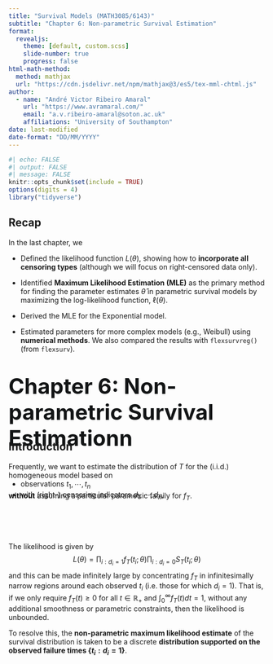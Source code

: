 ```yaml
---
title: "Survival Models (MATH3085/6143)"
subtitle: "Chapter 6: Non-parametric Survival Estimation"
format:
  revealjs: 
    theme: [default, custom.scss]
    slide-number: true
    progress: false
html-math-method:
  method: mathjax
  url: "https://cdn.jsdelivr.net/npm/mathjax@3/es5/tex-mml-chtml.js"
author:
  - name: "André Victor Ribeiro Amaral"
    url: "https://www.avramaral.com/"  
    email: "a.v.ribeiro-amaral@soton.ac.uk"
    affiliations: "University of Southampton"
date: last-modified
date-format: "DD/MM/YYYY"
---
```


```r
#| echo: FALSE
#| output: FALSE
#| message: FALSE
knitr::opts_chunk$set(include = TRUE)
options(digits = 4)
library("tidyverse")
```

## Recap

:::{.justify}

In the last chapter, we

- Defined the likelihood function $L(\theta)$, showing how to [**incorporate all censoring types**]{.alert} (although we will focus on right-censored data only).

- Identified [**Maximum Likelihood Estimation (MLE)**]{.alert} as the primary method for finding the parameter estimates $\hat{\theta}$ in parametric survival models by maximizing the log-likelihood function, $\ell(\theta)$.

- Derived the MLE for the Exponential model.

- Estimated parameters for more complex models (e.g., Weibull) using [**numerical methods**]{.alert}. We also compared the results with `flexsurvreg()` (from `flexsurv`).

:::

# <span style="font-size: 42px; color: #131516; display: block; margin-bottom: -50px">[**Chapter 6:**]{.secondary} Non-parametric Survival Estimationn</span>


## Introduction

:::{.justify .small-text}

Frequently, we want to estimate the distribution of $T$ for the  (i.i.d.) homogeneous model based on  

<div style="margin-top: -10pt;"></div>

- observations $t_1, \cdots ,t_n$ 
- with (right-) censoring indicators $d_1, \cdots ,d_n$, 

<div style="margin-top: -25pt;"></div>

[**without**]{.alert} assuming a particular parametric family for $f_T$.

<div style="margin-top: 60pt;"></div>

:::{.fragment}
The likelihood is given by 
$$
L(\theta)=\prod_{i:d_i=1} f_T(t_i; \theta)\prod_{i:d_i=0} S_T(t_i; \theta)
$$
and this can be made infinitely large by concentrating $f_T$ in infinitesimally narrow regions around each observed $t_i$ (i.e. those for which  $d_i=1$). That is, if we only require $f_T(t) \ge 0$ for all $t \in \mathbb{R}_+$ and $\int_0^{\infty}f_T(t)dt = 1$, without any additional smoothness or parametric constraints, then [the likelihood is unbounded]{.alert}.


To resolve this, [the **non-parametric maximum likelihood estimate** of the survival distribution is taken to be a discrete **distribution supported on the observed failure times $\{t_i: d_i=1\}$**]{.alert}.

:::

:::
